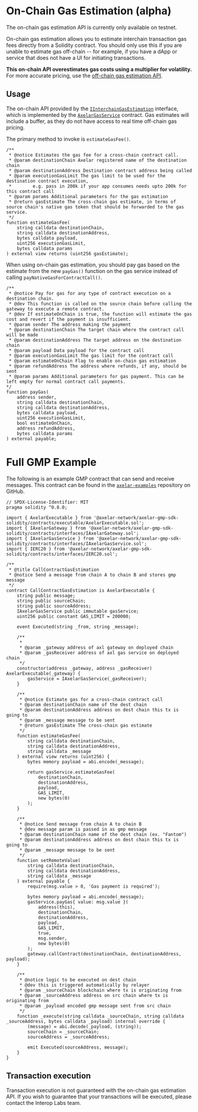 # On-Chain Gas Estimation (alpha)


<Callout>
The on-chain gas estimation API is currently only available on testnet.
</Callout>

On-chain gas estimation allows you to estimate interchain transaction gas fees directly from a Solidity contract. You should only use this if you are unable to estimate gas off-chain -- for example, if you have a dApp or service that does not have a UI for initiating transactions.

 **This on-chain API overestimates gas costs using a multiplier for volatility.** For more accurate pricing, use the [off-chain gas estimation API](/dev/axelarjs-sdk/axelar-query-api#estimategasfee).

## Usage

The on-chain API provided by the [`IInterchainGasEstimation`](https://github.com/axelarnetwork/axelar-gmp-sdk-solidity/blob/main/contracts/interfaces/IInterchainGasEstimation.sol) interface, which is implemented by the [`AxelarGasService`](https://github.com/axelarnetwork/axelar-gmp-sdk-solidity/blob/main/contracts/interfaces/IAxelarGasService.sol) contract. Gas estimates will include a buffer, as they do not have access to real time off-chain gas pricing.

The primary method to invoke is `estimateGasFee()`.

```solidity
/**
 * @notice Estimates the gas fee for a cross-chain contract call.
 * @param destinationChain Axelar registered name of the destination chain
 * @param destinationAddress Destination contract address being called
 * @param executionGasLimit The gas limit to be used for the destination contract execution,
 *        e.g. pass in 200k if your app consumes needs upto 200k for this contract call
 * @param params Additional parameters for the gas estimation
 * @return gasEstimate The cross-chain gas estimate, in terms of source chain's native gas token that should be forwarded to the gas service.
 */
function estimateGasFee(
    string calldata destinationChain,
    string calldata destinationAddress,
    bytes calldata payload,
    uint256 executionGasLimit,
    bytes calldata params
) external view returns (uint256 gasEstimate);
```

When using on-chain gas estimation, you should pay gas based on the estimate from the new `payGas()` function on the gas service instead of calling `payNativeGasForContractCall()`. 

```solidity
/**
 * @notice Pay for gas for any type of contract execution on a destination chain.
 * @dev This function is called on the source chain before calling the gateway to execute a remote contract.
 * @dev If estimateOnChain is true, the function will estimate the gas cost and revert if the payment is insufficient.
 * @param sender The address making the payment
 * @param destinationChain The target chain where the contract call will be made
 * @param destinationAddress The target address on the destination chain
 * @param payload Data payload for the contract call
 * @param executionGasLimit The gas limit for the contract call
 * @param estimateOnChain Flag to enable on-chain gas estimation
 * @param refundAddress The address where refunds, if any, should be sent
 * @param params Additional parameters for gas payment. This can be left empty for normal contract call payments.
*/
function payGas(
    address sender,
    string calldata destinationChain,
    string calldata destinationAddress,
    bytes calldata payload,
    uint256 executionGasLimit,
    bool estimateOnChain,
    address refundAddress,
    bytes calldata params
) external payable;
```

# Full GMP Example

The following is an example GMP contract that can send and receive messages. This contract can be found in the [`axelar-examples`](https://github.com/axelarnetwork/axelar-examples/tree/f492ddab86514bbfd34a4808baf25aaea87de578/examples/evm/call-contract-gas-estimation) repository on GitHub.

```solidity
// SPDX-License-Identifier: MIT
pragma solidity ^0.8.0;

import { AxelarExecutable } from '@axelar-network/axelar-gmp-sdk-solidity/contracts/executable/AxelarExecutable.sol';
import { IAxelarGateway } from '@axelar-network/axelar-gmp-sdk-solidity/contracts/interfaces/IAxelarGateway.sol';
import { IAxelarGasService } from '@axelar-network/axelar-gmp-sdk-solidity/contracts/interfaces/IAxelarGasService.sol';
import { IERC20 } from '@axelar-network/axelar-gmp-sdk-solidity/contracts/interfaces/IERC20.sol';

/**
 * @title CallContractGasEstimation
 * @notice Send a message from chain A to chain B and stores gmp message
 */
contract CallContractGasEstimation is AxelarExecutable {
    string public message;
    string public sourceChain;
    string public sourceAddress;
    IAxelarGasService public immutable gasService;
    uint256 public constant GAS_LIMIT = 200000;

    event Executed(string _from, string _message);

    /**
     *
     * @param _gateway address of axl gateway on deployed chain
     * @param _gasReceiver address of axl gas service on deployed chain
     */
    constructor(address _gateway, address _gasReceiver) AxelarExecutable(_gateway) {
        gasService = IAxelarGasService(_gasReceiver);
    }

    /**
     * @notice Estimate gas for a cross-chain contract call
     * @param destinationChain name of the dest chain
     * @param destinationAddress address on dest chain this tx is going to
     * @param _message message to be sent
     * @return gasEstimate The cross-chain gas estimate
     */
    function estimateGasFee(
        string calldata destinationChain,
        string calldata destinationAddress,
        string calldata _message
    ) external view returns (uint256) {
        bytes memory payload = abi.encode(_message);

        return gasService.estimateGasFee(
            destinationChain,
            destinationAddress,
            payload,
            GAS_LIMIT,
            new bytes(0)
        );
    }

    /**
     * @notice Send message from chain A to chain B
     * @dev message param is passed in as gmp message
     * @param destinationChain name of the dest chain (ex. "Fantom")
     * @param destinationAddress address on dest chain this tx is going to
     * @param _message message to be sent
     */
    function setRemoteValue(
        string calldata destinationChain,
        string calldata destinationAddress,
        string calldata _message
    ) external payable {
        require(msg.value > 0, 'Gas payment is required');

        bytes memory payload = abi.encode(_message);
        gasService.payGas{ value: msg.value }(
            address(this),
            destinationChain,
            destinationAddress,
            payload,
            GAS_LIMIT,
            true,
            msg.sender,
            new bytes(0)
        );
        gateway.callContract(destinationChain, destinationAddress, payload);
    }

    /**
     * @notice logic to be executed on dest chain
     * @dev this is triggered automatically by relayer
     * @param _sourceChain blockchain where tx is originating from
     * @param _sourceAddress address on src chain where tx is originating from
     * @param _payload encoded gmp message sent from src chain
     */
    function _execute(string calldata _sourceChain, string calldata _sourceAddress, bytes calldata _payload) internal override {
        (message) = abi.decode(_payload, (string));
        sourceChain = _sourceChain;
        sourceAddress = _sourceAddress;

        emit Executed(sourceAddress, message);
    }
}
```
## Transaction execution

Transaction execution is not guaranteed with the on-chain gas estimation API. If you wish to guarantee that your transactions will be executed, please contact  the Interop Labs team.
